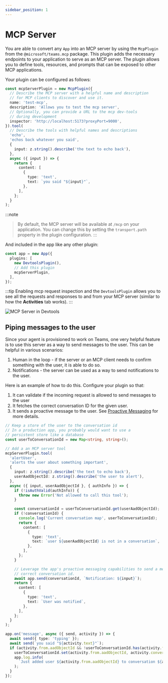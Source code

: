 ```yaml
---
sidebar_position: 1
---
```



# MCP Server

You are able to convert any `App` into an MCP server by using the `McpPlugin` from the `@microsoft/teams.mcp` package. This plugin adds the necessary endpoints to your application to serve as an MCP server. The plugin allows you to define tools, resources, and prompts that can be exposed to other MCP applications. 

Your plugin can be configured as follows:

```ts
const mcpServerPlugin = new McpPlugin({
  // Describe the MCP server with a helpful name and description
  // for MCP clients to discover and use it.
  name: 'test-mcp',
  description: 'Allows you to test the mcp server',
  // Optionally, you can provide a URL to the mcp dev-tools
  // during development
  inspector: 'http://localhost:5173?proxyPort=9000',
}).tool(
  // Describe the tools with helpful names and descriptions
  'echo',
  'echos back whatever you said',
  {
    input: z.string().describe('the text to echo back'),
  },
  async ({ input }) => {
    return {
      content: [
        {
          type: 'text',
          text: `you said "${input}"`,
        },
      ],
    };
  }
);
```

:::note
> By default, the MCP server will be available at `/mcp` on your application. You can change this by setting the `transport.path` property in the plugin configuration.
:::

And included in the app like any other plugin:

```ts
const app = new App({
  plugins: [
    new DevtoolsPlugin(),
    // Add this plugin
    mcpServerPlugin,
  ],
});
```

:::tip
Enabling mcp request inspection and the `DevtoolsPlugin` allows you to see all the requests and responses to and from your MCP server (similar to how the **Activities** tab works).
:::

![MCP Server in Devtools](/screenshots/mcp-devtools.gif)

## Piping messages to the user

Since your agent is provisioned to work on Teams, one very helpful feature is to use this server as a way to send messages to the user. This can be helpful in various scenarios:

1. Human in the loop - if the server or an MCP client needs to confirm something with the user, it is able to do so.
2. Notifications - the server can be used as a way to send notifications to the user.

Here is an example of how to do this. Configure your plugin so that:
1. It can validate if the incoming request is allowed to send messages to the user
2. It fetches the correct conversation ID for the given user. 
3. It sends a proactive message to the user. See [Proactive Messaging](../../../essentials/sending-messages/proactive-messaging) for more details.

```ts
// Keep a store of the user to the conversation id
// In a production app, you probably would want to use a
// persistent store like a database
const userToConversationId = new Map<string, string>();

// Add a an MCP server tool
mcpServerPlugin.tool(
  'alertUser',
  'alerts the user about something important',
  {
    input: z.string().describe('the text to echo back'),
    userAadObjectId: z.string().describe('the user to alert'),
  },
  async ({ input, userAadObjectId }, { authInfo }) => {
    if (!isAuthValid(authInfo)) {
      throw new Error('Not allowed to call this tool');
    }

    const conversationId = userToConversationId.get(userAadObjectId);
    if (!conversationId) {
      console.log('Current conversation map', userToConversationId);
      return {
        content: [
          {
            type: 'text',
            text: `user ${userAadObjectId} is not in a conversation`,
          },
        ],
      };
    }

    // Leverage the app's proactive messaging capabilities to send a mesage to
    // correct conversation id.
    await app.send(conversationId, `Notification: ${input}`);
    return {
      content: [
        {
          type: 'text',
          text: `User was notified`,
        },
      ],
    };
  }
);
```

```ts
app.on('message', async ({ send, activity }) => {
  await send({ type: 'typing' });
  await send(`you said "${activity.text}"`);
  if (activity.from.aadObjectId && !userToConversationId.has(activity.from.aadObjectId)) {
    userToConversationId.set(activity.from.aadObjectId, activity.conversation.id);
    app.log.info(
      `Just added user ${activity.from.aadObjectId} to conversation ${activity.conversation.id}`
    );
  }
});
```

